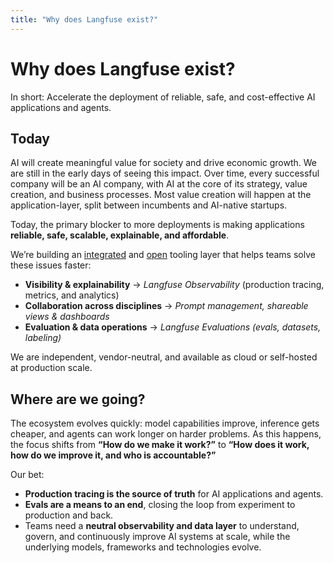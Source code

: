 ```yaml
---
title: "Why does Langfuse exist?"
---
```


# Why does Langfuse exist?

<Callout type="info">
  In short: Accelerate the deployment of reliable, safe, and cost-effective AI
  applications and agents.
</Callout>

## Today

AI will create meaningful value for society and drive economic growth. We are still in the early days of seeing this impact. Over time, every successful company will be an AI company, with AI at the core of its strategy, value creation, and business processes. Most value creation will happen at the application-layer, split between incumbents and AI-native startups.

Today, the primary blocker to more deployments is making applications **reliable, safe, scalable, explainable, and affordable**.

We’re building an [integrated](/integrations) and [open](/handbook/chapters/open-source) tooling layer that helps teams solve these issues faster:

- **Visibility & explainability** → _Langfuse Observability_ (production tracing, metrics, and analytics)
- **Collaboration across disciplines** → _Prompt management, shareable views & dashboards_
- **Evaluation & data operations** → _Langfuse Evaluations (evals, datasets, labeling)_

We are independent, vendor-neutral, and available as cloud or self-hosted at production scale.

## Where are we going?

The ecosystem evolves quickly: model capabilities improve, inference gets cheaper, and agents can work longer on harder problems. As this happens, the focus shifts from **“How do we make it work?”** to **“How does it work, how do we improve it, and who is accountable?”**

Our bet:

- **Production tracing is the source of truth** for AI applications and agents.
- **Evals are a means to an end**, closing the loop from experiment to production and back.
- Teams need a **neutral observability and data layer** to understand, govern, and continuously improve AI systems at scale, while the underlying models, frameworks and technologies evolve.
